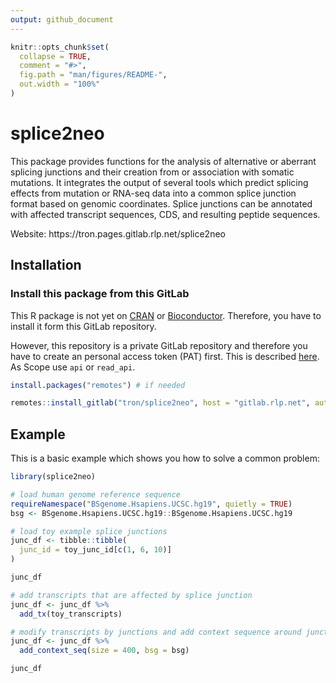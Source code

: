 ```yaml
---
output: github_document
---
```


<!-- README.md is generated from README.Rmd. Please edit that file -->

```r
knitr::opts_chunk$set(
  collapse = TRUE,
  comment = "#>",
  fig.path = "man/figures/README-",
  out.width = "100%"
)
```

# splice2neo

<!-- badges: start -->
<!-- badges: end -->

This package provides functions for the analysis of alternative or 
 aberrant splicing junctions and their creation from or association with 
 somatic mutations. It integrates the output of several tools which predict 
 splicing effects from mutation or RNA-seq data into a common splice junction 
 format based on genomic coordinates. Splice junctions can be annotated with 
 affected transcript sequences, CDS, and resulting peptide sequences.  

Website: https://tron.pages.gitlab.rlp.net/splice2neo
 
## Installation

### Install this package from this GitLab

This R package is not yet on [CRAN](https://CRAN.R-project.org) or
[Bioconductor](https://www.bioconductor.org/). Therefore, you have to install it
form this GitLab repository. 

However, this repository is a private GitLab repository and therefore you have to 
create an personal access token (PAT) first. This is described [here](https://docs.gitlab.com/ee/user/profile/personal_access_tokens.html).
As Scope use `api` or `read_api`.  


``` r
install.packages("remotes") # if needed

remotes::install_gitlab("tron/splice2neo", host = "gitlab.rlp.net", auth_token = "YOUR_ACCESS_TOKEN")

```

## Example

This is a basic example which shows you how to solve a common problem:

```r
library(splice2neo)

# load human genome reference sequence
requireNamespace("BSgenome.Hsapiens.UCSC.hg19", quietly = TRUE)
bsg <- BSgenome.Hsapiens.UCSC.hg19::BSgenome.Hsapiens.UCSC.hg19

# load toy example splice junctions
junc_df <- tibble::tibble(
  junc_id = toy_junc_id[c(1, 6, 10)]
)

junc_df

# add transcripts that are affected by splice junction
junc_df <- junc_df %>% 
  add_tx(toy_transcripts)

# modify transcripts by junctions and add context sequence around junction position
junc_df <- junc_df %>% 
  add_context_seq(size = 400, bsg = bsg)

junc_df

```
